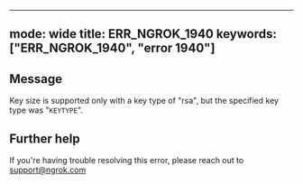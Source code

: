
---
mode: wide
title: ERR_NGROK_1940
keywords: ["ERR_NGROK_1940", "error 1940"]
---

## Message
Key size is supported only with a key type of "rsa", but the specified key type was "`KEYTYPE`".




## Further help
If you're having trouble resolving this error, please reach out to [support@ngrok.com](mailto:support@ngrok.com?subject=Help%20with%20ERR_NGROK_1940)

